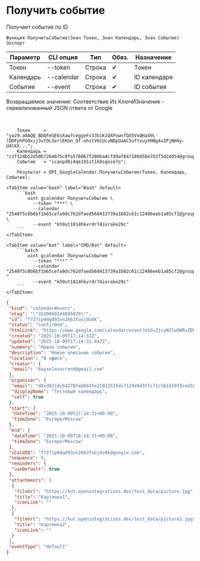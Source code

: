 ﻿---
sidebar_position: 3
description: Получить событие и другие функции для работы с Google Calendar в Открытом пакете интеграций - бесплатной open-source библиотеке интеграций для 1С:Предприятие 8, OneScript и CLI
keywords: [1C, 1С, 1С:Предприятие, 1С:Предприятие 8.3, API, Интеграция, Сервисы, Обмен, OneScript, CLI, Google Calendar]
---


# Получить событие
 Получает событие по ID



`Функция ПолучитьСобытие(Знач Токен, Знач Календарь, Знач Событие) Экспорт`

  | Параметр | CLI опция | Тип | Обяз. | Назначение |
  |-|-|-|-|-|
  | Токен | --token | Строка | &#x2714; | Токен |
  | Календарь | --calendar | Строка | &#x2714; | ID календаря |
  | Событие | --event | Строка | &#x2714; | ID события |

  
  Возвращаемое значение:   Соответствие Из КлючИЗначение - сериализованный JSON ответа от Google

<br/>



```bsl title="Пример использования для 1С:Предприятие/OneScript"
    Токен     = "ya29.a0AQQ_BDQFeGE6sXaw7ceggeFv33b1k1QXPownfQX5VxQHa49L-lDOFphPG0xij3vtOLSerlEKGn_Qf-ohstVkCUcuNOpUaAC5ofYxuyXHNg4xZPjNH4y-U4lKX...";
    Календарь = "c1f124b52d50b7264075c0fa576067f206ba4cfd9af84718045be702f5d2dd54@group.calendar.google.com";
    Событие   = "icanpd6i4qe191st1k8sgoie7o";

    Результат = OPI_GoogleCalendar.ПолучитьСобытие(Токен, Календарь, Событие);
```
    

 <Tabs>
  
    <TabItem value="bash" label="Bash" default>
        ```bash
            oint gcalendar ПолучитьСобытие \
              --token "***" \
              --calendar "2540f5c0b6bf1b65cefa9dc762dfaed568413739a1b02c61c12486eeb1a85cf2@group.calendar.google.com" \
              --event "kh9ut1814hkvrdr74iorake29c"
        ```
    </TabItem>
  
    <TabItem value="bat" label="CMD/Bat" default>
        ```batch
            oint gcalendar ПолучитьСобытие ^
              --token "***" ^
              --calendar "2540f5c0b6bf1b65cefa9dc762dfaed568413739a1b02c61c12486eeb1a85cf2@group.calendar.google.com" ^
              --event "kh9ut1814hkvrdr74iorake29c"
        ```
    </TabItem>
</Tabs>


```json title="Результат"
{
 "kind": "calendar#event",
 "etag": "\"3520060144895070\"",
 "id": "f727ip9dqd93vn2663fuojdv8k",
 "status": "confirmed",
 "htmlLink": "https://www.google.com/calendar/event?eid=ZjcyN2lwOWRxZDkzdm4yNjYzZnVvamR2OGsgZDhjZDkyMWRjNjQyNzhmZTgwNDRmZTIxOTIyNTE1ZGM3MTI5ZTlkNWZmYzcxYzViMWQxOWYzY2VkNThmZjJjMkBn",
 "created": "2025-10-09T17:14:31Z",
 "updated": "2025-10-09T17:14:32.447Z",
 "summary": "Новое событие",
 "description": "Новое описание события",
 "location": "В офисе",
 "creator": {
  "email": "bayselonarrend@gmail.com"
 },
 "organizer": {
  "email": "d8cd921dc64278fe8044fe21922515dc7129e9d5ffc71c5b1d19f3ced58ff2c2@group.calendar.google.com",
  "displayName": "Тестовый календарь",
  "self": true
 },
 "start": {
  "dateTime": "2025-10-09T17:14:31+00:00",
  "timeZone": "Europe/Moscow"
 },
 "end": {
  "dateTime": "2025-10-09T18:14:31+00:00",
  "timeZone": "Europe/Moscow"
 },
 "iCalUID": "f727ip9dqd93vn2663fuojdv8k@google.com",
 "sequence": 0,
 "reminders": {
  "useDefault": true
 },
 "attachments": [
  {
   "fileUrl": "https://hut.openintegrations.dev/test_data/picture.jpg",
   "title": "Картинка1",
   "iconLink": ""
  },
  {
   "fileUrl": "https://hut.openintegrations.dev/test_data/picture2.jpg",
   "title": "Картинка2",
   "iconLink": ""
  }
 ],
 "eventType": "default"
}
```

